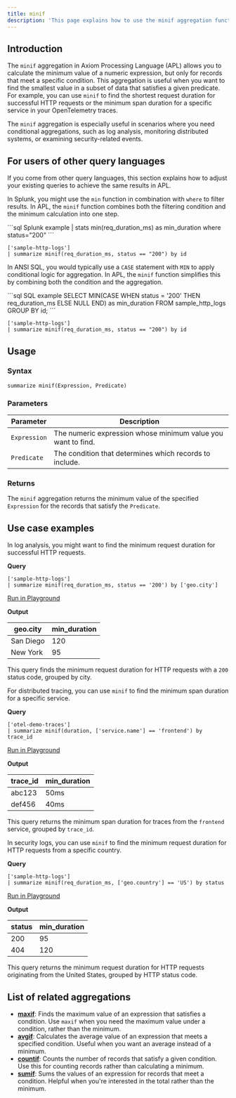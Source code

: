 ```yaml
---
title: minif
description: 'This page explains how to use the minif aggregation function in APL.'
---
```


## Introduction

The `minif` aggregation in Axiom Processing Language (APL) allows you to calculate the minimum value of a numeric expression, but only for records that meet a specific condition. This aggregation is useful when you want to find the smallest value in a subset of data that satisfies a given predicate. For example, you can use `minif` to find the shortest request duration for successful HTTP requests or the minimum span duration for a specific service in your OpenTelemetry traces.

The `minif` aggregation is especially useful in scenarios where you need conditional aggregations, such as log analysis, monitoring distributed systems, or examining security-related events.

## For users of other query languages

If you come from other query languages, this section explains how to adjust your existing queries to achieve the same results in APL.

<AccordionGroup>
<Accordion title="Splunk SPL users">

In Splunk, you might use the `min` function in combination with `where` to filter results. In APL, the `minif` function combines both the filtering condition and the minimum calculation into one step.

<CodeGroup>
```sql Splunk example
| stats min(req_duration_ms) as min_duration where status="200"
```

```kusto APL equivalent
['sample-http-logs']
| summarize minif(req_duration_ms, status == "200") by id
```
</CodeGroup>

</Accordion>
<Accordion title="ANSI SQL users">

In ANSI SQL, you would typically use a `CASE` statement with `MIN` to apply conditional logic for aggregation. In APL, the `minif` function simplifies this by combining both the condition and the aggregation.

<CodeGroup>
```sql SQL example
SELECT MIN(CASE WHEN status = '200' THEN req_duration_ms ELSE NULL END) as min_duration
FROM sample_http_logs
GROUP BY id;
```

```kusto APL equivalent
['sample-http-logs']
| summarize minif(req_duration_ms, status == "200") by id
```
</CodeGroup>

</Accordion>
</AccordionGroup>

## Usage

### Syntax

```kusto
summarize minif(Expression, Predicate)
```

### Parameters

| Parameter  | Description                                                   |
|------------|---------------------------------------------------------------|
| `Expression` | The numeric expression whose minimum value you want to find.   |
| `Predicate`  | The condition that determines which records to include.        |

### Returns

The `minif` aggregation returns the minimum value of the specified `Expression` for the records that satisfy the `Predicate`.

## Use case examples

<Tabs>
<Tab title="Log analysis">

In log analysis, you might want to find the minimum request duration for successful HTTP requests.

**Query**

```kusto
['sample-http-logs']
| summarize minif(req_duration_ms, status == '200') by ['geo.city']
```

[Run in Playground](https://play.axiom.co/axiom-play-qf1k/explorer?initForm=%7B%22apl%22%3A%22%5B'sample-http-logs'%5D%20%7C%20summarize%20minif(req_duration_ms,%20status%20%3D%3D%20'200')%20by%20%5B'geo.city'%5D%22%7D)

**Output**

| geo.city   | min_duration |
|------------|--------------|
| San Diego  | 120          |
| New York   | 95           |

This query finds the minimum request duration for HTTP requests with a `200` status code, grouped by city.

</Tab>
<Tab title="OpenTelemetry traces">

For distributed tracing, you can use `minif` to find the minimum span duration for a specific service.

**Query**

```kusto
['otel-demo-traces']
| summarize minif(duration, ['service.name'] == 'frontend') by trace_id
```

[Run in Playground](https://play.axiom.co/axiom-play-qf1k/explorer?initForm=%7B%22apl%22%3A%22%5B'otel-demo-traces'%5D%20%7C%20summarize%20minif(duration,%20%5B'service.name'%5D%20%3D%3D%20'frontend')%20by%20trace_id%22%7D)

**Output**

| trace_id   | min_duration  |
|------------|---------------|
| abc123     | 50ms          |
| def456     | 40ms          |

This query returns the minimum span duration for traces from the `frontend` service, grouped by `trace_id`.

</Tab>
<Tab title="Security logs">

In security logs, you can use `minif` to find the minimum request duration for HTTP requests from a specific country.

**Query**

```kusto
['sample-http-logs']
| summarize minif(req_duration_ms, ['geo.country'] == 'US') by status
```

[Run in Playground](https://play.axiom.co/axiom-play-qf1k/explorer?initForm=%7B%22apl%22%3A%22%5B'sample-http-logs'%5D%20%7C%20summarize%20minif(req_duration_ms,%20%5B'geo.country'%5D%20%3D%3D%20'US')%20by%20status%22%7D)

**Output**

| status   | min_duration |
|----------|--------------|
| 200      | 95           |
| 404      | 120          |

This query returns the minimum request duration for HTTP requests originating from the United States, grouped by HTTP status code.

</Tab>
</Tabs>

## List of related aggregations

- [**maxif**](/apl/aggregation-function/maxif): Finds the maximum value of an expression that satisfies a condition. Use `maxif` when you need the maximum value under a condition, rather than the minimum.
- [**avgif**](/apl/aggregation-function/avgif): Calculates the average value of an expression that meets a specified condition. Useful when you want an average instead of a minimum.
- [**countif**](/apl/aggregation-function/countif): Counts the number of records that satisfy a given condition. Use this for counting records rather than calculating a minimum.
- [**sumif**](/apl/aggregation-function/sumif): Sums the values of an expression for records that meet a condition. Helpful when you're interested in the total rather than the minimum.